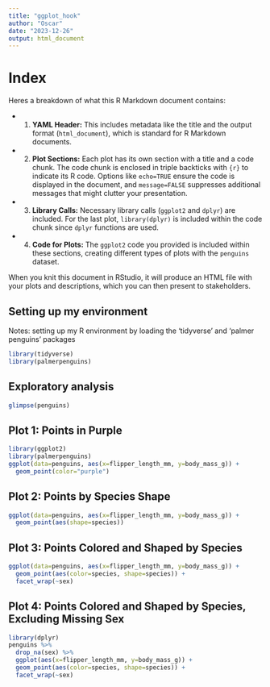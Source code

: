 ```yaml
---
title: "ggplot_hook"
author: "Oscar"
date: "2023-12-26"
output: html_document
---
```

# Index
Heres a breakdown of what this R Markdown document contains:

* 1. **YAML Header:** This includes metadata like the title and the output format (`html_document`), which is standard for R Markdown documents.

* 2. **Plot Sections:** Each plot has its own section with a title and a code chunk. The code chunk is enclosed in triple backticks with `{r}` to indicate its R code. Options like `echo=TRUE` ensure the code is displayed in the document, and `message=FALSE` suppresses additional messages that might clutter your presentation.

* 3. **Library Calls:** Necessary library calls (`ggplot2` and `dplyr`) are included. For the last plot, `library(dplyr)` is included within the code chunk since `dplyr` functions are used.

* 4. **Code for Plots:** The `ggplot2` code you provided is included within these sections, creating different types of plots with the `penguins` dataset.

When you knit this document in RStudio, it will produce an HTML file with your plots and descriptions, which you can then present to stakeholders.


## Setting up my environment
Notes: setting up my R environment by loading the 'tidyverse' and 'palmer penguins' packages

```r
library(tidyverse)
library(palmerpenguins)
```
## Exploratory analysis
```r
glimpse(penguins)

```
## Plot 1: Points in Purple

```r
library(ggplot2)
library(palmerpenguins)
ggplot(data=penguins, aes(x=flipper_length_mm, y=body_mass_g)) +
  geom_point(color="purple")
```
## Plot 2: Points by Species Shape
```r
ggplot(data=penguins, aes(x=flipper_length_mm, y=body_mass_g)) +
  geom_point(aes(shape=species))

```
## Plot 3: Points Colored and Shaped by Species
```r
ggplot(data=penguins, aes(x=flipper_length_mm, y=body_mass_g)) +
  geom_point(aes(color=species, shape=species)) +
  facet_wrap(~sex)

```
## Plot 4: Points Colored and Shaped by Species, Excluding Missing Sex
```r
library(dplyr)
penguins %>%
  drop_na(sex) %>%
  ggplot(aes(x=flipper_length_mm, y=body_mass_g)) +
  geom_point(aes(color=species, shape=species)) +
  facet_wrap(~sex)

```

